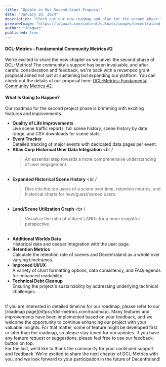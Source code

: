 ```yaml
---
title: "Update on Our Second Grant Proposal"
date: "January 20, 2024"
description: "Check out our new roadmap and plan for the second phase!"
previewImage: "https://logowik.com/content/uploads/images/decentraland-wordmark4468.logowik.com.webp"
author: "Jongwoo"
published: true
---
```


#### DCL-Metrics - Fundamental Community Metrics #2

We're excited to share the new chapter as we unveil the second phase of DCL-Metrics! The community's support has been invaluable, and after careful consideration and feedback, 
we're back with a revamped grant proposal aimed not just at sustaining but expanding our platform. 
You can check out the details of our proposal here: [DCL-Metrics: Fundamental Community Metrics #2](https://decentraland.org/governance/proposal/?id=5b63274e-1bfb-42cb-b381-396f04a3bb9f). 
<br />

#### What Is Going to Happen?

Our roadmap for the second project phase is brimming with exciting features and improvements.
<br />

- **Quality of Life Improvements**
  <br />
  Live scene traffic reports, full scene history, scene history by date range, and CSV downloads for scene stats.
  <br />
- **Event Tracker**
  <br />
  Detailed tracking of major events with dedicated data pages per event.
  <br />
- **Atlas Corp Historical User Data Integration**
  <br /
  >An essential step towards a more comprehensive understanding of user engagement.
  <br />
- **Expanded Historical Scene History**
  <br /
  >Dive into the top users of a scene over time, retention metrics, and historical charts for new/guest/named users.
  <br />
- **Land/Scene Utilization Graph**
  <br /
  >Visualize the ratio of utilized LANDs for a more insightful perspective.
  <br />
- **Additional Worlds Data**
  <br />
  Historical data and deeper integration with the user page.
  <br />
- **Retention Metrics**
  <br />
  Calculate the retention rate of scenes and Decentraland as a whole over varying timeframes.
  <br />
- **Improved UI/UX**
  <br />
  A variety of chart formatting options, data consistency, and FAQ/legends for enhanced readability.
  <br />
- **Technical Debt Cleanup**
  <br />
  Ensuring the project's sustainability by addressing underlying technical challenges.

<br />
If you are interested in detailed timeline for our roadmap, please refer to our [roadmap page](https://dcl-metrics.com/roadmap). 
Many features and improvements have been implemented based on your feedback, and we welcome the opportunity to continue enhancing our project with your valuable insights. 
For that matter, some of feature might be developed first or later than the roadmap, so please stay tuned for our updates. If you have any feature request or suggestions, please feel free to use our feedback button on top. 

<br />
For the last, we'd like to thank the community for your continued support and feedback. We're excited to share the next chapter of DCL-Metrics with you, and we look forward to your participation in the future of Decentraland!

